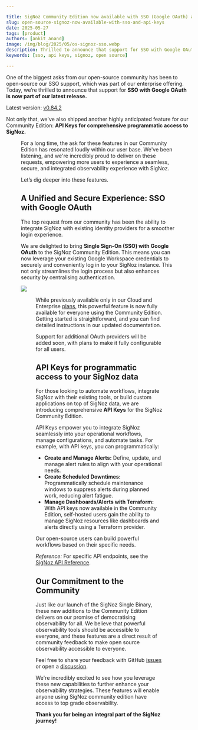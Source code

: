```yaml
---

title: SigNoz Community Edition now available with SSO (Google OAuth) and API Keys
slug: open-source-signoz-now-available-with-sso-and-api-keys
date: 2025-05-27
tags: [product]
authors: [ankit_anand]
image: /img/blog/2025/05/os-signoz-sso.webp
description: Thrilled to announce that support for SSO with Google OAuth and API keys are now available in the latest release of SigNoz commnuity edition.
keywords: [sso, api keys, signoz, open source]

---
```


One of the biggest asks from our open-source community has been to open-source our SSO support, which was part of our enterprise offering. Today, we’re thrilled to announce that support for **SSO with Google OAuth is now part of our latest release.**

Latest version: [v0.84.2](https://github.com/SigNoz/signoz/releases/tag/v0.84.2)

Not only that, we've also shipped another highly anticipated feature for our Community Edition: **API Keys for comprehensive programmatic access to SigNoz.**

<Figure src="/img/blog/2025/05/os-signoz-sso.webp" alt="sso and api keys now in open source signoz" caption="" />


For a long time, the ask for these features in our Community Edition has resonated loudly within our user base. We've been listening, and we're incredibly proud to deliver on these requests, empowering more users to experience a seamless, secure, and integrated observability experience with SigNoz.

Let’s dig deeper into these features.

## A Unified and Secure Experience: SSO with Google OAuth

The top request from our community has been the ability to integrate SigNoz with existing identity providers for a smoother login experience.

We are delighted to bring **Single Sign-On (SSO) with Google OAuth** to the SigNoz Community Edition. This means you can now leverage your existing Google Workspace credentials to securely and conveniently log in to your SigNoz instance. This not only streamlines the login process but also enhances security by centralising authentication.

![](Blog%20Announcement%20200fcc6bcd19801b8f84fa4328db2e36/sso-config.png)

<Figure src="/img/blog/2025/05/sso-config.webp" alt="Configure google sso." caption="Configure Google OAuth in your community edition of SigNoz. Go to Organization settings under settings." />

While previously available only in our Cloud and Enterprise [plans](https://signoz.io/pricing/), this powerful feature is now fully available for everyone using the Community Edition. Getting started is straightforward, and you can find detailed instructions in our updated documentation.

<InterlinkCard title="Enable Google SSO in Community Edition" href="/docs/userguide/sso-authentication/#google-workspace" />

Support for additional OAuth providers will be added soon, with plans to make it fully configurable for all users.

## API Keys for programmatic access to your SigNoz data

For those looking to automate workflows, integrate SigNoz with their existing tools, or build custom applications on top of SigNoz data, we are introducing comprehensive **API Keys** for the SigNoz Community Edition.

API Keys empower you to integrate SigNoz seamlessly into your operational workflows, manage configurations, and automate tasks. For example, with API keys, you can programmatically:

- **Create and Manage Alerts:** Define, update, and manage alert rules to align with your operational needs.
- **Create Scheduled Downtimes:** Programmatically schedule maintenance windows to suppress alerts during planned work, reducing alert fatigue.
- **Manage Dashboards/Alerts with Terraform:** With API keys now available in the Community Edition, self-hosted users gain the ability to manage SigNoz resources like dashboards and alerts directly using a Terraform provider.

Our open-source users can build powerful workflows based on their specific needs.

*Reference:* For specific API endpoints, see the [SigNoz API Reference](https://signoz.io/api-reference/#/).

## Our Commitment to the Community

Just like our launch of the SigNoz Single Binary, these new additions to the Community Edition delivers on our promise of democratising observability for all. We believe that powerful observability tools should be accessible to everyone, and these features are a direct result of community feedback to make open source observability accessible to everyone.

Feel free to share your feedback with GitHub [issues](https://github.com/SigNoz/signoz) or open a [discussion](https://github.com/SigNoz/signoz/discussions).

We're incredibly excited to see how you leverage these new capabilities to further enhance your observability strategies. These features will enable anyone using SigNoz community edition have access to top grade observability.

**Thank you for being an integral part of the SigNoz journey!**

<InterlinkCard title="Check out SigNoz Github Repo" href="https://github.com/SigNoz/signoz" />
